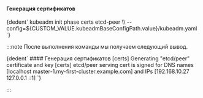 

<h4>Генерация сертификатов</h4>
<CodeBlock language="bash">
  {dedent`
    kubeadm init phase certs etcd-peer \\
      --config=${CUSTOM_VALUE.kubeadmBaseConfigPath.value}/kubeadm.yaml
  `}
</CodeBlock>

:::note
После выполнения команды мы получаем следующий вывод.

<CodeBlock language="bash">
  {dedent`
    #### Генерация сертификатов
    [certs] Generating "etcd/peer" certificate and key
    [certs] etcd/peer serving cert is signed for DNS names [localhost master-1.my-first-cluster.example.com] and IPs [192.168.10.27 127.0.0.1 ::1]
  `}
</CodeBlock>

:::
